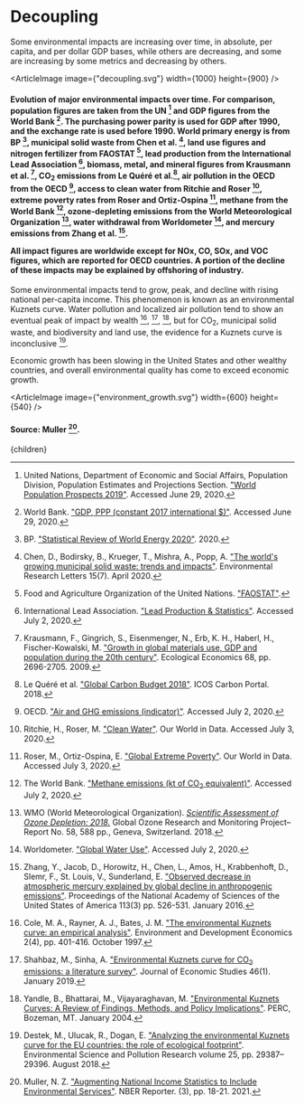 


# Decoupling

Some environmental impacts are increasing over time, in absolute, per capita, and per dollar GDP bases, while others are decreasing, and some are increasing by some metrics and decreasing by others.

<ArticleImage image={"decoupling.svg"} width={1000} height={900} />
#### Evolution of major environmental impacts over time. For comparison, population figures are taken from the UN [^14] and GDP figures from the World Bank [^16]. The purchasing power parity is used for GDP after 1990, and the exchange rate is used before 1990. World primary energy is from BP [^1], municipal solid waste from Chen et al. [^2], land use figures and nitrogen fertilizer from FAOSTAT [^5], lead production from the International Lead Association [^6], biomass, metal, and mineral figures from Krausmann et al. [^7], CO<sub>2</sub> emissions from Le Quéré et al.[^8], air pollution in the OECD from the OECD [^9], access to clean water from Ritchie and Roser [^10], extreme poverty rates from Roser and Ortiz-Ospina [^11], methane from the World Bank [^13], ozone-depleting emissions from the World Meteorological Organization [^15], water withdrawal from Worldometer [^17], and mercury emissions from Zhang et al. [^19]. <p>All impact figures are worldwide except for NOx, CO, SOx, and VOC figures, which are reported for OECD countries. A portion of the decline of these impacts may be explained by offshoring of industry.</p>

Some environmental impacts tend to grow, peak, and decline with rising national per-capita income. This phenomenon is known as an environmental Kuznets curve. Water pollution and localized air pollution tend to show an eventual peak of impact by wealth [^3], [^12], [^18], but for CO<sub>2</sub>, municipal solid waste, and biodiversity and land use, the evidence for a Kuznets curve is inconclusive [^4].

Economic growth has been slowing in the United States and other wealthy countries, and overall environmental quality has come to exceed economic growth.

<ArticleImage image={"environment_growth.svg"} width={600} height={540} />
#### Source: Muller [^20].

[^1]: BP. ["Statistical Review of World Energy 2020"](https://www.bp.com/en/global/corporate/energy-economics/statistical-review-of-world-energy.html). 2020.

[^2]: Chen, D., Bodirsky, B., Krueger, T., Mishra, A., Popp, A. ["The world's growing municipal solid waste: trends and impacts"](https://iopscience.iop.org/article/10.1088/1748-9326/ab8659). Environmental Research Letters 15(7). April 2020.

[^3]: Cole, M. A., Rayner, A. J., Bates, J. M. ["The environmental Kuznets curve: an empirical analysis"](https://www.jstor.org/stable/44379185?seq=1). Environment and Development Economics 2(4), pp. 401-416. October 1997.

[^4]: Destek, M., Ulucak, R., Dogan, E. ["Analyzing the environmental Kuznets curve for the EU countries: the role of ecological footprint"](https://link.springer.com/article/10.1007/s11356-018-2911-4). Environmental Science and Pollution Research volume 25, pp. 29387–29396. August 2018.

[^5]: Food and Agriculture Organization of the United Nations. ["FAOSTAT"](http://www.fao.org/faostat/en/#data).

[^6]: International Lead Association. ["Lead Production & Statistics"](https://www.ila-lead.org/lead-facts/lead-production--statistics). Accessed July 2, 2020.

[^7]: Krausmann, F., Gingrich, S., Eisenmenger, N., Erb, K. H., Haberl, H., Fischer-Kowalski, M. ["Growth in global materials use, GDP and population during the 20th century"](https://elearning.ec.unipi.it/pluginfile.php/134768/mod_page/content/35/EE-Krausmann_etal_MatsGDPPop_20thC-2009.pdf). Ecological Economics 68, pp. 2696-2705. 2009.

[^8]: Le Quéré et al. ["Global Carbon Budget 2018"](https://www.icos-cp.eu/GCP/2018). ICOS Carbon Portal. 2018.

[^9]: OECD. ["Air and GHG emissions (indicator)"](https://data.oecd.org/air/air-and-ghg-emissions.htm). Accessed July 2, 2020.

[^10]: Ritchie, H., Roser, M. ["Clean Water"](https://ourworldindata.org/water-access). Our World in Data. Accessed July 3, 2020.

[^11]: Roser, M., Ortiz-Ospina, E. ["Global Extreme Poverty"](https://ourworldindata.org/extreme-poverty). Our World in Data. Accessed July 3, 2020.

[^12]: Shahbaz, M., Sinha, A. ["Environmental Kuznets curve for CO<sub>2</sub> emissions: a literature survey"](https://www.emerald.com/insight/content/doi/10.1108/JES-09-2017-0249/full/html). Journal of Economic Studies 46(1). January 2019.

[^13]: The World Bank. ["Methane emissions (kt of CO<sub>2</sub> equivalent)"](https://data.worldbank.org/indicator/EN.ATM.METH.KT.CE). Accessed July 2, 2020.

[^14]: United Nations, Department of Economic and Social Affairs, Population Division, Population Estimates and Projections Section. ["World Population Prospects 2019"](https://population.un.org/wpp/). Accessed June 29, 2020.

[^15]: WMO (World Meteorological Organization). [*Scientific Assessment of Ozone Depletion: 2018.*](https://www.esrl.noaa.gov/csl/assessments/ozone/2018/) Global Ozone Research and Monitoring Project–Report No. 58, 588 pp., Geneva, Switzerland. 2018.

[^16]: World Bank. ["GDP, PPP (constant 2017 international $)"](https://data.worldbank.org/indicator/NY.GDP.MKTP.PP.KD). Accessed June 29, 2020.

[^17]: Worldometer. ["Global Water Use"](https://www.worldometers.info/water/). Accessed July 2, 2020.

[^18]: Yandle, B., Bhattarai, M., Vijayaraghavan, M. ["Environmental Kuznets Curves: A Review of Findings, Methods, and Policy Implications"](https://www.researchgate.net/profile/Bruce_Yandle/publication/242758524_Environmental_Kuznets_Curves_A_Review_of_Findings_Methods_and_Policy_Implications/links/0f317533d2c635d626000000.pdf). PERC, Bozeman, MT. January 2004.

[^19]: Zhang, Y., Jacob, D., Horowitz, H., Chen, L., Amos, H., Krabbenhoft, D., Slemr, F., St. Louis, V., Sunderland, E. ["Observed decrease in atmospheric mercury explained by global decline in anthropogenic emissions"](https://www.pnas.org/content/113/3/526). Proceedings of the National Academy of Sciences of the United States of America 113(3) pp. 526-531. January 2016.

[^20]: Muller, N. Z. ["Augmenting National Income Statistics to Include Environmental Services"](https://www.nber.org/reporter/2021number3/augmenting-national-income-statistics-include-environmental-services). NBER Reporter. (3), pp. 18-21. 2021.

  <Article 
    focusAreaUrl={focusAreaUrl} 
    hierarchy={hierarchy} 
    site={site}
  >
    {children}
  </Article>